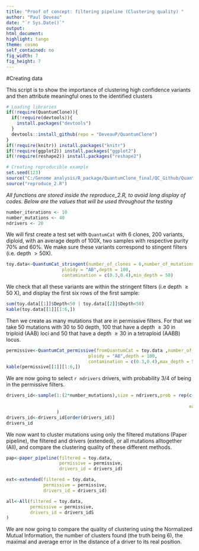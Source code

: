 ```yaml
---
title: "Proof of concept: filtering pipeline (Clustering quality) "
author: "Paul Deveau"
date: "`r Sys.Date()`"
output: 
html_document:
highlight: tango
theme: cosmo
self_contained: no
fig_width: 7
fig_height: 7
---
```


#Creating data

This script is to show the importance of clustering high confidence variants and then attribute meaningful ones to the identified clusters

````r
# Loading libraries
if(!require(QuantumClone)){
  if(!require(devtools)){
    install.packages("devtools")
  }
  devtools::install_github(repo = "DeveauP/QuantumClone")
}
if(!require(knitr)) install.packages("knitr")
if(!require(ggplot2)) install.packages("ggplot2")
if(!require(reshape2)) install.packages("reshape2")

# Creating reproducible example
set.seed(123)
source("C:/Genome analysis/R_package/QuantumClone_final/QC_Github/QuantumClone/reproducible_testing/Rscript/reproduce_2.R")
source("reproduce_2.R")

````

*All functions are stored inside the reproduce_2.R, to avoid long display of codes. Below are the values that will be used throughout the testing *
```r
number_iterations <- 10
number_mutations <- 40
ndrivers <- 20
```

We will first create a test set with `QuantumCat` with 6 clones, 200 variants, diploid, with an average depth of 100X, two samples with respective purity 70% and 60%. We make sure these variants correspond to stingent filters (i.e. depth $> 50$X).

````r
toy.data<-QuantumCat_stringent(number_of_clones = 6,number_of_mutations = number_mutations,
                     ploidy = "AB",depth = 100,
                     contamination = c(0.3,0.4),min_depth = 50)

````

We check that all these variants are within the stringent filters (i.e depth $\geq 50$ X), and display the first six rows of the first sample:

````r
sum(toy.data[[1]]$Depth<50 | toy.data[[2]]$Depth<50)
kable(toy.data[[1]][1:6,])
````


Then we create as many mutations that are in permissive filters. For that we take 50 mutations with 30 to 50 depth, 100 that have a depth $\geq 30$ in triploid (AAB) loci and 50 that have a depth $\geq 30$ in a tetraploid (AABB) locus.

````r
permissive<-QuantumCat_permissive(fromQuantumCat = toy.data ,number_of_mutations = number_mutations,
                               ploidy = "AB",depth = 100,
                               contamination = c(0.3,0.4),max_depth = 50, min_depth = 30)
kable(permissive[[1]][1:6,])

````

We are now going to select `r ndrivers` drivers, with probability $3/4$ of being in the permissive filters.

````r
drivers_id<-sample(1:(2*number_mutations),size = ndrivers,prob = rep(c(1/{4*number_mutations},
                                                                       3/{4*number_mutations}),
                                                                     each = number_mutations)
                   )
drivers_id<-drivers_id[order(drivers_id)]
drivers_id
````

We now want to cluster mutations using only the filtered mutations (Paper pipeline), the filtered and drivers (extended), or all mutations alltogether (All), and compare the clustering quality of these different methods.

```r

pap<-paper_pipeline(filtered = toy.data,
                    permissive = permissive,
                    drivers_id = drivers_id)

ext<-extended(filtered = toy.data,
              permissive = permissive,
              drivers_id = drivers_id)

all<-All(filtered = toy.data,
         permissive = permissive,
         drivers_id = drivers_idS
)
````

We are now going to compare the quality of clustering using the Normalized Mutual Information, the number of clusters found (the truth being 6), the maximal and average error in the distance of a driver to its real position. 

```r

```